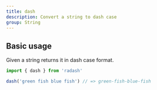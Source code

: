 ```yaml
---
title: dash
description: Convert a string to dash case
group: String
---
```


## Basic usage

Given a string returns it in dash case format.

```ts
import { dash } from 'radash'

dash('green fish blue fish') // => green-fish-blue-fish
```
